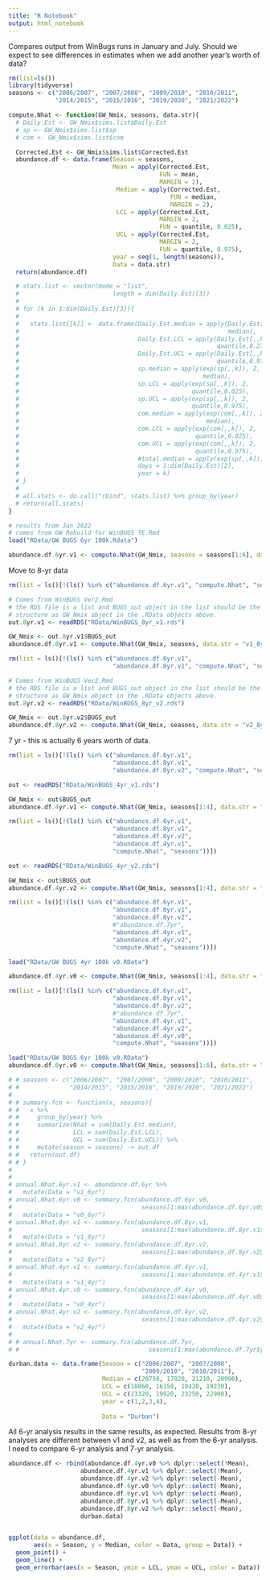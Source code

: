 ```yaml
---
title: "R Notebook"
output: html_notebook
---
```


Compares output from WinBugs runs in January and July. Should we expect to see differences in estimates when we add another year's worth of data?


```r
rm(list=ls())
library(tidyverse)
seasons <- c("2006/2007", "2007/2008", "2009/2010", "2010/2011", 
             "2014/2015", "2015/2016", "2019/2020", "2021/2022")

compute.Nhat <- function(GW_Nmix, seasons, data.str){
  # Daily.Est <- GW_Nmix$sims.list$Daily.Est
  # sp <- GW_Nmix$sims.list$sp
  # com <- GW_Nmix$sims.list$com

  Corrected.Est <- GW_Nmix$sims.list$Corrected.Est
  abundance.df <- data.frame(Season = seasons, 
                             Mean = apply(Corrected.Est,
                                          FUN = mean,
                                          MARGIN = 2),
                              Median = apply(Corrected.Est, 
                                             FUN = median, 
                                             MARGIN = 2),
                              LCL = apply(Corrected.Est, 
                                          MARGIN = 2, 
                                          FUN = quantile, 0.025),
                              UCL = apply(Corrected.Est, 
                                          MARGIN = 2, 
                                          FUN = quantile, 0.975),
                             year = seq(1, length(seasons)),
                             Data = data.str)
  return(abundance.df)

  # stats.list <- vector(mode = "list",
  #                          length = dim(Daily.Est)[3])
  # 
  # for (k in 1:dim(Daily.Est)[3]){
  # 
  #   stats.list[[k]] <- data.frame(Daily.Est.median = apply(Daily.Est[,,k], 2,
  #                                                          median),
  #                                 Daily.Est.LCL = apply(Daily.Est[,,k], 2,
  #                                                       quantile,0.275),
  #                                 Daily.Est.UCL = apply(Daily.Est[,,k], 2,
  #                                                       quantile,0.975),
  #                                 sp.median = apply(exp(sp[,,k]), 2,
  #                                                   median),
  #                                 sp.LCL = apply(exp(sp[,,k]), 2,
  #                                                quantile,0.025),
  #                                 sp.UCL = apply(exp(sp[,,k]), 2,
  #                                                quantile,0.975),
  #                                 com.median = apply(exp(com[,,k]), 2,
  #                                                    median),
  #                                 com.LCL = apply(exp(com[,,k]), 2,
  #                                                 quantile,0.025),
  #                                 com.UCL = apply(exp(com[,,k]), 2,
  #                                                 quantile,0.975),
  #                                 #total.median = apply(exp(sp[,,k]), 1, sum),
  #                                 days = 1:dim(Daily.Est)[2],
  #                                 year = k)
  # }
  # 
  # all.stats <- do.call("rbind", stats.list) %>% group_by(year)
  # return(all.stats)
}

# results from Jan 2022
# comes from GW Rebuild for WinBUGS TE.Rmd
load("RData/GW BUGS 6yr 100k.Rdata")

abundance.df.6yr.v1 <- compute.Nhat(GW_Nmix, seasons = seasons[1:6], data.str = "v1_6yr")


```



Move to 8-yr data

```r
rm(list = ls()[!(ls() %in% c("abundance.df.6yr.v1", "compute.Nhat", "seasons"))])

# Comes from WinBUGS Ver2.Rmd
# the RDS file is a list and BUGS_out object in the list should be the same
# structure as GW_Nmix object in the .RData objects above. 
out.8yr.v1 <- readRDS("RData/WinBUGS_8yr_v1.rds")

GW_Nmix <- out.8yr.v1$BUGS_out
abundance.df.8yr.v1 <- compute.Nhat(GW_Nmix, seasons, data.str = "v1_8yr")


```



```r
rm(list = ls()[!(ls() %in% c("abundance.df.6yr.v1",
                             "abundance.df.8yr.v1", "compute.Nhat", "seasons"))])

# Comes from WinBUGS Ver2.Rmd
# the RDS file is a list and BUGS_out object in the list should be the same
# structure as GW_Nmix object in the .RData objects above. 
out.8yr.v2 <- readRDS("RData/WinBUGS_8yr_v2.rds")

GW_Nmix <- out.8yr.v2$BUGS_out
abundance.df.8yr.v2 <- compute.Nhat(GW_Nmix, seasons, data.str = "v2_8yr")

```

7 yr - this is actually 6 years worth of data. 

```r
rm(list = ls()[!(ls() %in% c("abundance.df.6yr.v1",
                             "abundance.df.8yr.v1",
                             "abundance.df.8yr.v2", "compute.Nhat", "seasons"))])

out <- readRDS("RData/WinBUGS_4yr_v1.rds")

GW_Nmix <- out$BUGS_out
abundance.df.4yr.v1 <- compute.Nhat(GW_Nmix, seasons[1:4], data.str = "v1_4yr")

```



```r
rm(list = ls()[!(ls() %in% c("abundance.df.6yr.v1",
                             "abundance.df.8yr.v1",
                             "abundance.df.8yr.v2", 
                             "abundance.df.4yr.v1", 
                             "compute.Nhat", "seasons"))])

out <- readRDS("RData/WinBUGS_4yr_v2.rds")

GW_Nmix <- out$BUGS_out
abundance.df.4yr.v2 <- compute.Nhat(GW_Nmix, seasons[1:4], data.str = "v2_4yr")

```


```r
rm(list = ls()[!(ls() %in% c("abundance.df.6yr.v1",
                             "abundance.df.8yr.v1",
                             "abundance.df.8yr.v2",
                             #"abundance.df.7yr",
                             "abundance.df.4yr.v1",
                             "abundance.df.4yr.v2",
                             "compute.Nhat", "seasons"))])

load("RData/GW BUGS 4yr 100k v0.RData")

abundance.df.4yr.v0 <- compute.Nhat(GW_Nmix, seasons[1:4], data.str = "v0_4yr")

```


```r
rm(list = ls()[!(ls() %in% c("abundance.df.6yr.v1",
                             "abundance.df.8yr.v1",
                             "abundance.df.8yr.v2",
                             #"abundance.df.7yr",
                             "abundance.df.4yr.v1",
                             "abundance.df.4yr.v2",
                             "abundance.df.4yr.v0",
                             "compute.Nhat", "seasons"))])

load("RData/GW BUGS 6yr 100k v0.RData")
abundance.df.6yr.v0 <- compute.Nhat(GW_Nmix, seasons[1:6], data.str = "v0_6yr")

```



```r
# # seasons <- c("2006/2007", "2007/2008", "2009/2010", "2010/2011", 
# #              "2014/2015", "2015/2016", "2019/2020", "2021/2022")
# 
# # summary.fcn <- function(x, seasons){
# #   x %>% 
# #     group_by(year) %>%
# #     summarize(Nhat = sum(Daily.Est.median),
# #               LCL = sum(Daily.Est.LCL),
# #               UCL = sum(Daily.Est.UCL)) %>%
# #     mutate(season = seasons) -> out.df
# #   return(out.df)
# # }
# 
# 
# annual.Nhat.6yr.v1 <- abundance.df.6yr %>%
#   mutate(Data = "v1_6yr")
# annual.Nhat.6yr.v0 <- summary.fcn(abundance.df.6yr.v0,
#                                    seasons[1:max(abundance.df.6yr.v0$year)])%>%
#   mutate(Data = "v0_6yr")
# annual.Nhat.8yr.v1 <- summary.fcn(abundance.df.8yr.v1,
#                                    seasons[1:max(abundance.df.8yr.v1$year)]) %>%
#   mutate(Data = "v1_8yr")
# annual.Nhat.8yr.v2 <- summary.fcn(abundance.df.8yr.v2,
#                                    seasons[1:max(abundance.df.8yr.v2$year)])%>%
#   mutate(Data = "v2_8yr")
# annual.Nhat.4yr.v1 <- summary.fcn(abundance.df.4yr.v1,
#                                    seasons[1:max(abundance.df.4yr.v1$year)])%>%
#   mutate(Data = "v1_4yr")
# annual.Nhat.4yr.v0 <- summary.fcn(abundance.df.4yr.v0,
#                                    seasons[1:max(abundance.df.4yr.v0$year)])%>%
#   mutate(Data = "v0_4yr")
# annual.Nhat.4yr.v2 <- summary.fcn(abundance.df.4yr.v2,
#                                    seasons[1:max(abundance.df.4yr.v2$year)])%>%
#   mutate(Data = "v2_4yr")
# 
# # annual.Nhat.7yr <- summary.fcn(abundance.df.7yr,
# #                                    seasons[1:max(abundance.df.7yr$year)])

durban.data <- data.frame(Season = c("2006/2007", "2007/2008", 
                                     "2009/2010", "2010/2011"),
                          Median = c(20750, 17820, 21210, 20990),
                          LCL = c(18860, 16150, 19420, 19230),
                          UCL = c(23320, 19920, 23250, 22900), 
                          year = c(1,2,3,4),
                          
                          Data = "Durban")
```


All 6-yr analysis results in the same results, as expected. Results from 8-yr analyses are different between v1 and v2, as well as from the 6-yr analysis. I need to compare 6-yr analysis and 7-yr analysis. 

```r
abundance.df <- rbind(abundance.df.4yr.v0 %>% dplyr::select(!Mean),
                    abundance.df.4yr.v1 %>% dplyr::select(!Mean),
                    abundance.df.4yr.v2 %>% dplyr::select(-Mean),
                    abundance.df.6yr.v0 %>% dplyr::select(-Mean),
                    abundance.df.6yr.v1 %>% dplyr::select(-Mean),
                    abundance.df.8yr.v1 %>% dplyr::select(-Mean),
                    abundance.df.8yr.v2 %>% dplyr::select(-Mean), 
                    durban.data)


ggplot(data = abundance.df, 
       aes(x = Season, y = Median, color = Data, group = Data)) +
  geom_point() +
  geom_line() +
  geom_errorbar(aes(x = Season, ymin = LCL, ymax = UCL, color = Data)) 

```



